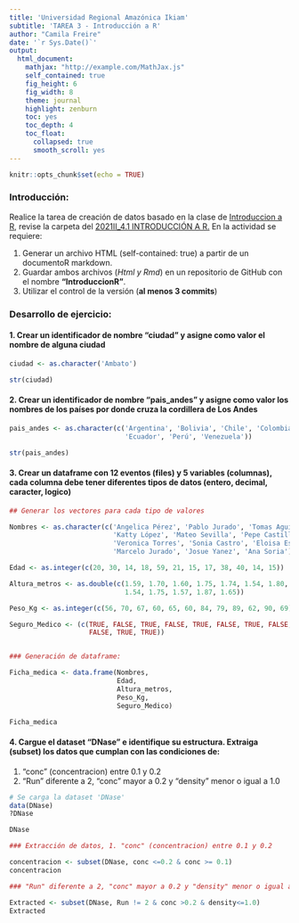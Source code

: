 ```yaml
---
title: 'Universidad Regional Amazónica Ikiam'
subtitle: 'TAREA 3 - Introducción a R'
author: "Camila Freire"
date: '`r Sys.Date()`'
output:
  html_document:
    mathjax: "http://example.com/MathJax.js"
    self_contained: true
    fig_height: 6
    fig_width: 8
    theme: journal
    highlight: zenburn
    toc: yes
    toc_depth: 4
    toc_float:
      collapsed: true
      smooth_scroll: yes
---
```


```r
knitr::opts_chunk$set(echo = TRUE)

```

### Introducción:

Realice la tarea de creación de datos basado en la clase de [Introduccion a R](https://youtu.be/ZVbRXgdJze4), revise la carpeta del [2021II_4.1 INTRODUCCIÓN A R.](https://drive.google.com/drive/folders/1ay_YTx9aO5j2jbxcgE9osjbApIEDZI-z?usp=sharing) En la actividad se requiere:

1. Generar un archivo HTML (self-contained: true) a partir de un documentoR markdown.  
2. Guardar ambos archivos (*Html y Rmd*) en un repositorio de GitHub con el nombre **"IntroduccionR"**.
3. Utilizar el control de la versión (**al menos 3 commits**)

### Desarrollo de ejercicio:

#### 1. Crear un identificador de nombre "ciudad" y asigne como valor el nombre de alguna ciudad

```r

ciudad <- as.character('Ambato')

str(ciudad)
```

#### 2. Crear un identificador de nombre "pais_andes" y asigne como valor los nombres de los países por donde cruza la cordillera de Los Andes

```r

pais_andes <- as.character(c('Argentina', 'Bolivia', 'Chile', 'Colombia', 
                             'Ecuador', 'Perú', 'Venezuela'))

str(pais_andes)
```
#### 3. Crear un dataframe con 12 eventos (files) y 5 variables (columnas), cada columna debe tener diferentes tipos de datos (entero, decimal, caracter, logico)

```r

## Generar los vectores para cada tipo de valores

Nombres <- as.character(c('Angelica Pérez', 'Pablo Jurado', 'Tomas Aguirre', 
                          'Katty López', 'Mateo Sevilla', 'Pepe Castillo', 
                          'Veronica Torres', 'Sonia Castro', 'Eloisa Escobar', 
                          'Marcelo Jurado', 'Josue Yanez', 'Ana Soria'))

Edad <- as.integer(c(20, 30, 14, 18, 59, 21, 15, 17, 38, 40, 14, 15))

Altura_metros <- as.double(c(1.59, 1.70, 1.60, 1.75, 1.74, 1.54, 1.80, 
                             1.54, 1.75, 1.57, 1.87, 1.65))

Peso_Kg <- as.integer(c(56, 70, 67, 60, 65, 60, 84, 79, 89, 62, 90, 69))

Seguro_Medico <- (c(TRUE, FALSE, TRUE, FALSE, TRUE, FALSE, TRUE, FALSE, FALSE, 
                    FALSE, TRUE, TRUE))


### Generación de dataframe:

Ficha_medica <- data.frame(Nombres,
                           Edad,
                           Altura_metros,
                           Peso_Kg,
                           Seguro_Medico)

Ficha_medica
```


#### 4. Cargue el dataset "DNase" e identifique su estructura. Extraiga (subset) los datos que cumplan con las condiciones de: 
1. "conc" (concentracion) entre 0.1 y 0.2
2. "Run" diferente a 2, "conc" mayor a 0.2 y "density" menor o igual a 1.0

```r
# Se carga la dataset 'DNase'
data(DNase)
?DNase

DNase

```


```r
### Extracción de datos, 1. "conc" (concentracion) entre 0.1 y 0.2

concentracion <- subset(DNase, conc <=0.2 & conc >= 0.1)
concentracion
```


```r
### "Run" diferente a 2, "conc" mayor a 0.2 y "density" menor o igual a 1.0

Extracted <- subset(DNase, Run != 2 & conc >0.2 & density<=1.0)
Extracted
```

